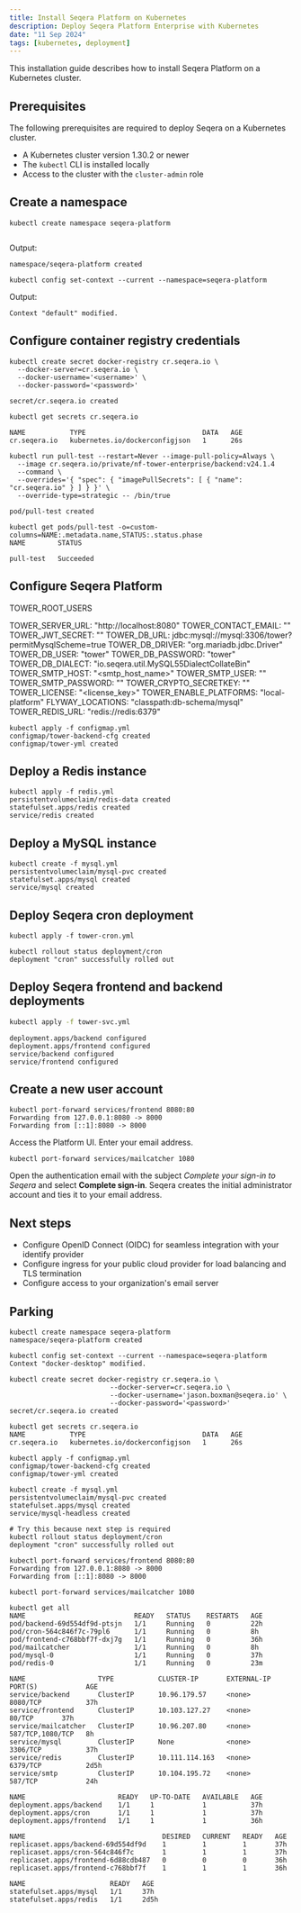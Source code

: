 ```yaml
---
title: Install Seqera Platform on Kubernetes
description: Deploy Seqera Platform Enterprise with Kubernetes
date: "11 Sep 2024"
tags: [kubernetes, deployment]
---
```


This installation guide describes how to install Seqera Platform on a Kubernetes cluster.

## Prerequisites

The following prerequisites are required to deploy Seqera on a Kubernetes cluster.

- A Kubernetes cluster version 1.30.2 or newer
- The `kubectl` CLI is installed locally
- Access to the cluster with the `cluster-admin` role

## Create a namespace

```
kubectl create namespace seqera-platform
```

```js file=./_templates/k8s/redis.aks.yml showLineNumbers
```

Output:

```
namespace/seqera-platform created
```

```
kubectl config set-context --current --namespace=seqera-platform
```

Output:

```
Context "default" modified.
```

## Configure container registry credentials

```
kubectl create secret docker-registry cr.seqera.io \
  --docker-server=cr.seqera.io \
  --docker-username='<username>' \
  --docker-password='<password>'
```

```
secret/cr.seqera.io created
```

```
kubectl get secrets cr.seqera.io
```

```
NAME           TYPE                             DATA   AGE
cr.seqera.io   kubernetes.io/dockerconfigjson   1      26s
```

```
kubectl run pull-test --restart=Never --image-pull-policy=Always \
  --image cr.seqera.io/private/nf-tower-enterprise/backend:v24.1.4
  --command \
  --overrides='{ "spec": { "imagePullSecrets": [ { "name": "cr.seqera.io" } ] } }' \
  --override-type=strategic -- /bin/true
```

```
pod/pull-test created
```

```
kubectl get pods/pull-test -o=custom-columns=NAME:.metadata.name,STATUS:.status.phase
NAME        STATUS
```

```
pull-test   Succeeded
```

## Configure Seqera Platform

TOWER_ROOT_USERS

TOWER_SERVER_URL: "http://localhost:8080"
TOWER_CONTACT_EMAIL: "<email>"
TOWER_JWT_SECRET: ""
TOWER_DB_URL: jdbc:mysql://mysql:3306/tower?permitMysqlScheme=true
TOWER_DB_DRIVER: "org.mariadb.jdbc.Driver"
TOWER_DB_USER: "tower"
TOWER_DB_PASSWORD: "tower"
TOWER_DB_DIALECT: "io.seqera.util.MySQL55DialectCollateBin"
TOWER_SMTP_HOST: "<smtp_host_name>"
TOWER_SMTP_USER: ""
TOWER_SMTP_PASSWORD: ""
TOWER_CRYPTO_SECRETKEY: "<YOUR CRYPTO SECRET>"
TOWER_LICENSE: "<license_key>"
TOWER_ENABLE_PLATFORMS: "local-platform"
FLYWAY_LOCATIONS: "classpath:db-schema/mysql"
TOWER_REDIS_URL: "redis://redis:6379"

```
kubectl apply -f configmap.yml
configmap/tower-backend-cfg created
configmap/tower-yml created
```

## Deploy a Redis instance

```
kubectl apply -f redis.yml
persistentvolumeclaim/redis-data created
statefulset.apps/redis created
service/redis created
```

## Deploy a MySQL instance

```
kubectl create -f mysql.yml
persistentvolumeclaim/mysql-pvc created
statefulset.apps/mysql created
service/mysql created
```

## Deploy Seqera cron deployment

```
kubectl apply -f tower-cron.yml
```

```
kubectl rollout status deployment/cron
deployment "cron" successfully rolled out
```

## Deploy Seqera frontend and backend deployments

```bash
kubectl apply -f tower-svc.yml
```

```
deployment.apps/backend configured
deployment.apps/frontend configured
service/backend configured
service/frontend configured
```

## Create a new user account

```
kubectl port-forward services/frontend 8080:80
Forwarding from 127.0.0.1:8080 -> 8000
Forwarding from [::1]:8080 -> 8000
```

Access the Platform UI. Enter your email address.

```
kubectl port-forward services/mailcatcher 1080
```

Open the authentication email with the subject _Complete your sign-in to Seqera_ and select **Complete sign-in**. Seqera creates the initial administrator account and ties it to your email address.

## Next steps

- Configure OpenID Connect (OIDC) for seamless integration with your identify provider
- Configure ingress for your public cloud provider for load balancing and TLS termination
- Configure access to your organization's email server

## Parking

```
kubectl create namespace seqera-platform
namespace/seqera-platform created

kubectl config set-context --current --namespace=seqera-platform
Context "docker-desktop" modified.

kubectl create secret docker-registry cr.seqera.io \
                         --docker-server=cr.seqera.io \
                         --docker-username='jason.boxman@seqera.io' \
                         --docker-password='<password>'
secret/cr.seqera.io created
 
kubectl get secrets cr.seqera.io
NAME           TYPE                             DATA   AGE
cr.seqera.io   kubernetes.io/dockerconfigjson   1      26s

kubectl apply -f configmap.yml
configmap/tower-backend-cfg created
configmap/tower-yml created

kubectl create -f mysql.yml
persistentvolumeclaim/mysql-pvc created
statefulset.apps/mysql created
service/mysql-headless created

# Try this because next step is required
kubectl rollout status deployment/cron
deployment "cron" successfully rolled out

kubectl port-forward services/frontend 8080:80
Forwarding from 127.0.0.1:8080 -> 8000
Forwarding from [::1]:8080 -> 8000

kubectl port-forward services/mailcatcher 1080
```

```
kubectl get all
NAME                           READY   STATUS    RESTARTS   AGE
pod/backend-69d554df9d-ptsjn   1/1     Running   0          22h
pod/cron-564c846f7c-79pl6      1/1     Running   0          8h
pod/frontend-c768bbf7f-dxj7g   1/1     Running   0          36h
pod/mailcatcher                1/1     Running   0          8h
pod/mysql-0                    1/1     Running   0          37h
pod/redis-0                    1/1     Running   0          23m

NAME                  TYPE           CLUSTER-IP       EXTERNAL-IP   PORT(S)            AGE
service/backend       ClusterIP      10.96.179.57     <none>        8080/TCP           37h
service/frontend      ClusterIP      10.103.127.27    <none>        80/TCP       37h
service/mailcatcher   ClusterIP      10.96.207.80     <none>        587/TCP,1080/TCP   8h
service/mysql         ClusterIP      None             <none>        3306/TCP           37h
service/redis         ClusterIP      10.111.114.163   <none>        6379/TCP           2d5h
service/smtp          ClusterIP      10.104.195.72    <none>        587/TCP            24h

NAME                       READY   UP-TO-DATE   AVAILABLE   AGE
deployment.apps/backend    1/1     1            1           37h
deployment.apps/cron       1/1     1            1           37h
deployment.apps/frontend   1/1     1            1           36h

NAME                                  DESIRED   CURRENT   READY   AGE
replicaset.apps/backend-69d554df9d    1         1         1       37h
replicaset.apps/cron-564c846f7c       1         1         1       37h
replicaset.apps/frontend-6d88cdb487   0         0         0       36h
replicaset.apps/frontend-c768bbf7f    1         1         1       36h

NAME                     READY   AGE
statefulset.apps/mysql   1/1     37h
statefulset.apps/redis   1/1     2d5h
```